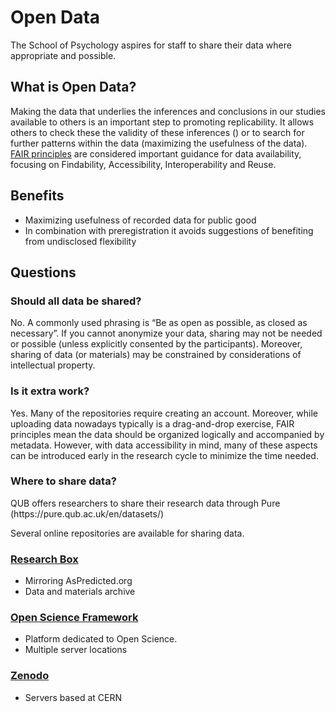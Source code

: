 # Open Data

The School of Psychology aspires for staff to share their data where appropriate and possible.

## What is Open Data?
Making the data that underlies the inferences and conclusions in our studies available to others is an important step to promoting replicability. It allows others to check these the validity of these inferences () or to search for further patterns within the data (maximizing the usefulness of the data). [FAIR principles](https://www.go-fair.org/fair-principles/) are considered important guidance for data availability, focusing on Findability, Accessibility, Interoperability and Reuse. 

## Benefits

-	Maximizing usefulness of recorded data for public good
-	In combination with preregistration it avoids suggestions of benefiting from undisclosed flexibility

## Questions

### Should all data be shared?
No. A commonly used phrasing is “Be as open as possible, as closed as necessary”. If you cannot anonymize your data, sharing may not be needed or possible (unless explicitly consented by the participants). Moreover, sharing of data (or materials) may be constrained by considerations of intellectual property. 

### Is it extra work?
Yes. Many of the repositories require creating an account. Moreover, while uploading data nowadays typically is a drag-and-drop exercise, FAIR principles mean the data should be organized logically and accompanied by metadata. However, with data accessibility in mind, many of these aspects can be introduced early in the research cycle to minimize the time needed.

### Where to share data?
QUB offers researchers to share their research data through Pure (https://pure.qub.ac.uk/en/datasets/) 

Several online repositories are available for sharing data.

### [Research Box](https://researchbox.org)
-	Mirroring AsPredicted.org
-	Data and materials archive

### [Open Science Framework](https://osf.io)
-	Platform dedicated to Open Science.
-	Multiple server locations

### [Zenodo](https://zenodo.org)
-	Servers based at CERN
